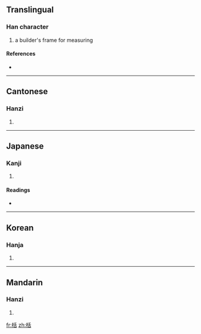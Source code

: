 {{also|檜}}
==Translingual==

===Han character===
{{Han char|rn=75|rad=木|as=06|sn=10|four=4296<sub>4</sub>|canj=木竹十口 (DHJR)}}

# a builder's frame for measuring

====References====
* {{Han ref|kx=0522.190|dkj=14706|dj=0910.210|hdz=21200.030|uh=681D|ud=26653|bh=D1EB|bd=53739}}

----

==Cantonese==

===Hanzi===
{{yue-hanzi|jyut=|y=kut3}}

# {{defn|Cantonese}}

----

==Japanese==

===Kanji===
{{ja-kanji|grade=|rs=木06}}

# {{defn|Japanese}}

====Readings====
* {{ja-readings|on=[[てん]] (ten), [[かつ]] (katsu), [[かち]] (kachi)|kun=[[たきぎ]] (takigi)}}

----

==Korean==

===Hanja===
{{ko-hanja|hangeul=괄|eumhun=|rv=gwal|mr=kwal|y=kwal}}

# {{defn|Korean}}

----

==Mandarin==

===Hanzi===
{{cmn-hanzi|pin=[[guā]] ([[gua1]]), [[kuài]] ([[kuai4]]), [[kuò]] ([[kuo4]]), [[tiàn]] ([[tian4]])|wg=kua<sup>1</sup>, k'uai<sup>4</sup>, k'uo<sup>4</sup>, t'ien<sup>4</sup>}}

# {{defn|Mandarin}}

[[fr:栝]]
[[zh:栝]]
